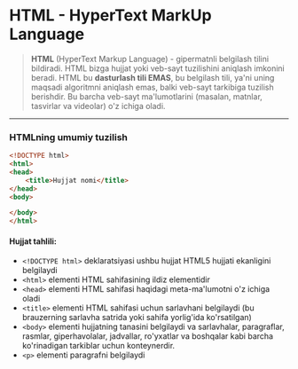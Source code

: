 


<Layout title="HTML | Kirish">
<Sidebar/>
<Prose>

# HTML - HyperText MarkUp Language

> **HTML** (HyperText Markup Language) -  gipermatnli belgilash tilini bildiradi.
HTML bizga hujjat yoki veb-sayt tuzilishini aniqlash imkonini beradi.
HTML bu **dasturlash tili EMAS**, bu belgilash tili, ya'ni uning maqsadi algoritmni aniqlash emas, balki veb-sayt tarkibiga tuzilish berishdir.
Bu barcha veb-sayt ma'lumotlarini (masalan, matnlar, tasvirlar va videolar) o'z ichiga oladi.
---

### HTMLning umumiy tuzilish

```html
<!DOCTYPE html>
<html>
<head>
	<title>Hujjat nomi</title>
</head>
<body>

</body>
</html>
```

#### Hujjat tahlili:

- `<!DOCTYPE html>` deklaratsiyasi ushbu hujjat HTML5 hujjati ekanligini belgilaydi
- `<html>` elementi HTML sahifasining ildiz elementidir
- `<head>` elementi HTML sahifasi haqidagi meta-ma'lumotni o'z ichiga oladi
- `<title>` elementi HTML sahifasi uchun sarlavhani belgilaydi (bu brauzerning sarlavha satrida yoki sahifa yorlig'ida ko'rsatilgan)
- `<body>` elementi hujjatning tanasini belgilaydi va sarlavhalar, paragraflar, rasmlar, giperhavolalar, jadvallar, ro'yxatlar va boshqalar kabi barcha ko'rinadigan tarkiblar uchun konteynerdir.
- `<p>` elementi paragrafni belgilaydi



</Prose>

</Layout>
